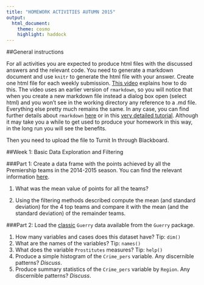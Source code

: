 ```yaml
---
title: "HOMEWORK ACTIVITIES AUTUMN 2015"
output: 
  html_document:
    theme: cosmo
    highlight: haddock
---
```


##General instructions

For all activities you are expected to produce html files with the discussed answers and the relevant code. You need to generate a markdown document and use `knitr` to generate the html file with your answer. Create one html file for each weekly submission. [This video](https://www.youtube.com/watch?v=-apyD5f9nwg) explains how to do this. The video uses an earlier version of `rmarkdown`, so you will notice that when you create a new markdown file instead a dialog box open (select html) and you won't see in the working directory any reference to a .md file. Everything else pretty much remains the same. In any case, you can find further details about `rmarkdown` [here](http://rmarkdown.rstudio.com/) or in this [very detailed tutorial](http://galahad.well.ox.ac.uk/repro/?utm_content=bufferc4efb&utm_medium=social&utm_source=twitter.com&utm_campaign=buffer). Although it may take you a while to get used to produce your homework in this way, in the long run you will see the benefits.

Then you need to upload the file to Turnit In through Blackboard.

##Week 1: Basic Data Exploration and Filtering

###Part 1:
Create a data frame with the points achieved by all the Premiership teams in the 2014-2015 season. You can find the relevant information [here](https://en.wikipedia.org/wiki/2014%E2%80%9315_Premier_League). 

  1) What was the mean value of points for all the teams? 

  2) Using the filtering methods described compute the mean (and standard deviation) for the 4 top teams and compare it with the mean (and the standard deviation) of the remainder teams. 

###Part 2:
Load the [classic](https://en.wikipedia.org/wiki/Andr%C3%A9-Michel_Guerry) `Guerry` data available from the `Guerry` package.

1) How many variables and cases does this dataset have? Tip: `dim()`
2) What are the names of the variables? Tip: `names()`
3) What does the variable `Prostitutes` measures? Tip: `help()`
4) Produce a simple histogram of the `Crime_pers` variable. Any discernible patterns? *Discuss*.
5) Produce summary statistics of the `Crime_pers` variable by `Region`. Any discernible patterns? *Discuss*.

